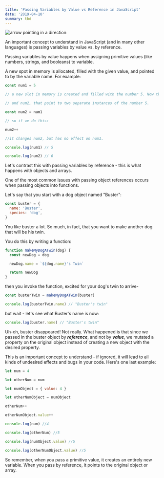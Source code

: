 ```yaml
---
title: 'Passing Variables by Value vs Reference in JavaScript'
date: '2019-04-10'
summary: tbd
---
```


![arrow pointing in a direction](/static/images/arrow.jpg)

An important concept to understand in JavaScript (and in many other languages) is passing variables by value vs. by reference.

Passing variables by value happens when assigning primitive values (like numbers, strings, and booleans) to variable.

A new spot in memory is allocated, filled with the given value, and pointed to by the variable name. For example:

```js
const num1 = 5

// a new slot in memory is created and filled with the number 5. Now there are two variables, num1

// and num2, that point to two separate instances of the number 5.

const num2 = num1

// so if we do this:

num2++

//it changes num2, but has no effect on num1.

console.log(num1) // 5

console.log(num2) // 6
```

Let's contrast this with passing variables by reference - this is what happens with objects and arrays.

One of the most common issues with passing object references occurs when passing objects into functions.

Let's say that you start with a dog object named "Buster":

```js
const buster = {
  name: 'Buster',
  species: 'dog',
}
```

You like buster a lot. So much, in fact, that you want to make another dog that will be his twin.

You do this by writing a function:

```js
function makeMyDogATwin(dog) {
  const newDog = dog

  newDog.name = `${dog.name}'s Twin`

  return newDog
}
```

then you invoke the function, excited for your dog's twin to arrive-

```js
const busterTwin = makeMyDogATwin(buster)

console.log(busterTwin.name) // "Buster's twin"
```

but wait - let's see what Buster's name is now:

```js
console.log(buster.name) // "Buster's twin"
```

Uh-oh, buster disappeared! Not really. What happened is that since we passed in the buster object by **_reference_**, and not by **_value_**, we mutated a property on the original object instead of creating a new object with the desired property.

This is an important concept to understand - if ignored, it will lead to all kinds of undesired effects and bugs in your code. Here's one last example:

```js
let num = 4

let otherNum = num

let numObject = { value: 4 }

let otherNumObject = numObject

otherNum++

otherNumObject.value++

console.log(num) //4

console.log(otherNum) //5

console.log(numObject.value) //5

console.log(otherNumObject.value) //5
```

So remember, when you pass a primitive value, it creates an entirely new variable. When you pass
by reference, it points to the original object or array.
